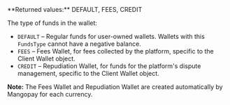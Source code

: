 <ResponseField name="FundsType" type="string" >    
**Returned values:** DEFAULT, FEES, CREDIT

The type of funds in the wallet:  
- `DEFAULT` – Regular funds for user-owned wallets. Wallets with this `FundsType` cannot have a negative balance.  
- `FEES` – Fees Wallet, for fees collected by the platform, specific to the Client Wallet object.  
- `CREDIT` – Repudiation Wallet, for funds for the platform's dispute management, specific to the Client Wallet object.  

**Note:** The Fees Wallet and Repudiation Wallet are created automatically by Mangopay for each currency.  
</ResponseField>